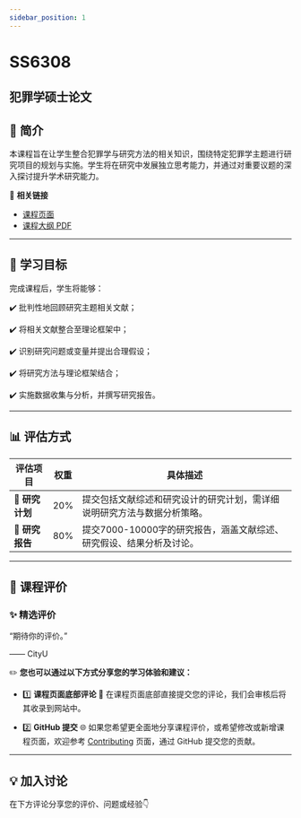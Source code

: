 ```yaml
---
sidebar_position: 1
---
```


# SS6308
## 犯罪学硕士论文

## **📘 简介**
本课程旨在让学生整合犯罪学与研究方法的相关知识，围绕特定犯罪学主题进行研究项目的规划与实施。学生将在研究中发展独立思考能力，并通过对重要议题的深入探讨提升学术研究能力。

🔗 **相关链接**
- [课程页面](https://www.cityu.edu.hk/catalogue/pg/202526/course/SS6308.htm)
- [课程大纲 PDF](https://www.cityu.edu.hk/catalogue/pg/202526/course/SS6308.pdf)

---

## **🎯 学习目标**

完成课程后，学生将能够：

✔️ 批判性地回顾研究主题相关文献；

✔️ 将相关文献整合至理论框架中；

✔️ 识别研究问题或变量并提出合理假设；

✔️ 将研究方法与理论框架结合；

✔️ 实施数据收集与分析，并撰写研究报告。

---

## **📊 评估方式**

| **评估项目**             | **权重** | **具体描述**                                                                                       |
|------------------------|---------|---------------------------------------------------------------------------------------------------|
| **📄 研究计划**          | 20%     | 提交包括文献综述和研究设计的研究计划，需详细说明研究方法与数据分析策略。                                                 |
| **📄 研究报告**          | 80%     | 提交7000-10000字的研究报告，涵盖文献综述、研究假设、结果分析及讨论。                                                  |

---

## **💬 课程评价**

### ✨ **精选评价**
<div className={commentStyles.commentBox}>
    <p className={commentStyles.commentText}>
        “期待你的评价。”
    </p>
    <p className={commentStyles.commentAuthor}>—— CityU</p>
</div>

✏️ **您也可以通过以下方式分享您的学习体验和建议：**

- 1️⃣ **课程页面底部评论**
💬 在课程页面底部直接提交您的评论，我们会审核后将其收录到网站中。

- 2️⃣ **GitHub 提交**
🌐 如果您希望更全面地分享课程评价，或希望修改或新增课程页面，欢迎参考 [Contributing](/contributing) 页面，通过 GitHub 提交您的贡献。

---

## **💡 加入讨论**

在下方评论分享您的评价、问题或经验👇
<Utterances />
